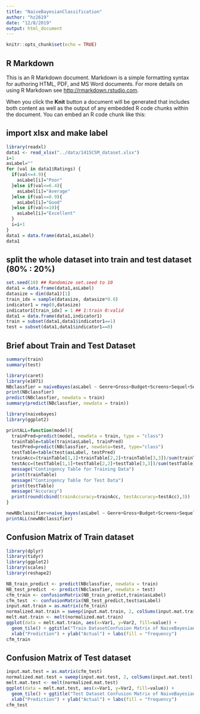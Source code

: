 ```yaml
---
title: "NaiveBayesianClassification"
author: "hz2619"
date: "12/8/2019"
output: html_document
---
```


```r
knitr::opts_chunk$set(echo = TRUE)
```

## R Markdown

This is an R Markdown document. Markdown is a simple formatting syntax for authoring HTML, PDF, and MS Word documents. For more details on using R Markdown see <http://rmarkdown.rstudio.com>.

When you click the **Knit** button a document will be generated that includes both content as well as the output of any embedded R code chunks within the document. You can embed an R code chunk like this:

## import xlsx and make label
```r
library(readxl)
data1 <- read_xlsx("../data/1415CSM_dataset.xlsx")
i=1
asLabel=""
for (val in data1$Ratings) {
  if(val<=4.9){
    asLabel[i]="Poor"
  }else if(val<=6.4){
    asLabel[i]="Average"
  }else if(val<=8.9){
    asLabel[i]="Good"
  }else if(val<=10){
    asLabel[i]="Excellent"
  }
  i=i+1
}
data1 = data.frame(data1,asLabel)
data1 
```

## split the whole dataset into train and test dataset (80% : 20%)
```r
set.seed(10) ## Randomize set.seed to 10
data1 = data.frame(data1,asLabel)
datasize = dim(data1)[1]
train_idx = sample(datasize, datasize*0.8)
indicator1 = rep(0,datasize)
indicator1[train_idx] = 1 ## 1:train 0:valid
data1 = data.frame(data1,indicator1)
train = subset(data1,data1$indicator1==1)
test = subset(data1,data1$indicator1==0)
```

## Brief about Train and Test Dataset
```r
summary(train)
summary(test)
```
```r
library(caret)
library(e1071)
NBclassfier = naiveBayes(asLabel ~ Genre+Gross+Budget+Screens+Sequel+Sentiment+Views+Likes+Dislikes+Comments+Aggregate.Followers, data = train)
print(NBclassfier)
predict(NBclassfier, newdata = train)
summary(predict(NBclassfier, newdata = train))
```
```r
library(naivebayes)
library(ggplot2)

printALL=function(model){
  trainPred=predict(model, newdata = train, type = "class")
  trainTable=table(train$asLabel, trainPred)
  testPred=predict(NBclassfier, newdata=test, type="class")
  testTable=table(test$asLabel, testPred)
  trainAcc=(trainTable[1,1]+trainTable[2,2]+trainTable[3,3])/sum(trainTable)
  testAcc=(testTable[1,1]+testTable[2,2]+testTable[3,3])/sum(testTable)
  message("Contingency Table for Training Data")
  print(trainTable)
  message("Contingency Table for Test Data")
  print(testTable)
  message("Accuracy")
  print(round(cbind(trainAccuracy=trainAcc, testAccuracy=testAcc),3))
}

newNBclassifier=naive_bayes(asLabel ~ Genre+Gross+Budget+Screens+Sequel+Sentiment+Views+Likes+Dislikes+Comments+Aggregate.Followers,usekernel=T, data=train)
printALL(newNBclassifier)
```
## Confusion Matrix of Train dataset
```r
library(dplyr)
library(tidyr)
library(ggplot2)
library(scales)
library(reshape2)

NB_train_predict <- predict(NBclassfier, newdata = train)
NB_test_predict  <- predict(NBclassfier, newdata = test)
cfm_train <- confusionMatrix(NB_train_predict,train$asLabel)
cfm_test  <- confusionMatrix(NB_test_predict,test$asLabel)
input.mat.train = as.matrix(cfm_train)
normalized.mat.train = sweep(input.mat.train, 2, colSums(input.mat.train), "/" )
melt.mat.train <- melt(normalized.mat.train)
ggplot(data = melt.mat.train, aes(x=Var1, y=Var2, fill=value)) + 
  geom_tile() + ggtitle("Train DatasetConfusion Matrix of NaiveBayesian") +
  xlab("Prediction") + ylab("Actual") + labs(fill = "frequency")
cfm_train
```
## Confusion Matrix of Test dataset
```r
input.mat.test = as.matrix(cfm_test)
normalized.mat.test = sweep(input.mat.test, 2, colSums(input.mat.test), "/" )
melt.mat.test <- melt(normalized.mat.test)
ggplot(data = melt.mat.test, aes(x=Var1, y=Var2, fill=value)) + 
  geom_tile() + ggtitle("Test Dataset Confusion Matrix of NaiveBayesian") +
  xlab("Prediction") + ylab("Actual") + labs(fill = "frequency")
cfm_test
```


